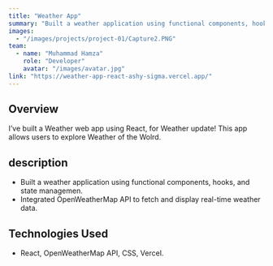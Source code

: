 ```yaml
---
title: "Weather App"
summary: "Built a weather application using functional components, hooks, and state managemen."
images:
  - "/images/projects/project-01/Capture2.PNG"
team:
  - name: "Muhammad Hamza"
    role: "Developer"
    avatar: "/images/avatar.jpg"
link: "https://weather-app-react-ashy-sigma.vercel.app/"
---
```


## Overview

I’ve built a Weather web app using React, for Weather update! This app allows users to explore Weather of the Wolrd.

## description

- Built a weather application using functional components, hooks, and state managemen.
- Integrated OpenWeatherMap API to fetch and display real-time weather data.

## Technologies Used

- React, OpenWeatherMap API, CSS, Vercel.
